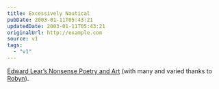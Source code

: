 ```yaml
---
title: Excessively Nautical
pubDate: 2003-01-11T05:43:21
updatedDate: 2003-01-11T05:43:21
originalUrl: http://example.com
source: v1
tags:
  - "v1"
---
```


[Edward Lear&#8217;s Nonsense Poetry and Art][1] (with many and varied thanks to [Robyn][2]).

[1]: http://edwardlear.tripod.com/ "The Edward Lear Home Page (contains pop-ups)"
[2]: http://orbyn.com/cult/
